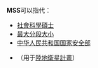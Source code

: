 '''MSS'''可以指代：
*[[社會科學碩士|社會科學碩士]]
*[[最大分段大小|最大分段大小]]
*[[中华人民共和国国家安全部|中华人民共和国国家安全部]]
*{{link-en|多光谱扫描仪|Multispectral Scanner}}（用于[[陸地衛星計畫|陸地衛星計畫]]）

{{消歧义|Cat=三字拉丁字母缩写消歧义}}